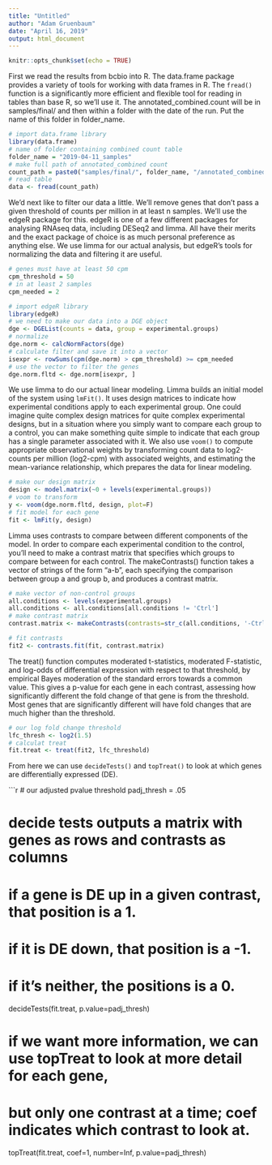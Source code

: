 ```yaml
---
title: "Untitled"
author: "Adam Gruenbaum"
date: "April 16, 2019"
output: html_document
---
```


```r
knitr::opts_chunk$set(echo = TRUE)
```

First we read the results from bcbio into R. The data.frame package provides a variety of tools for working with data frames in R. The `fread()` function is a significantly more efficient and flexible tool for reading in tables than base R, so we'll use it. The annotated_combined.count will be in samples/final/ and then within a folder with the date of the run. Put the name of this folder in folder_name.

```r
# import data.frame library
library(data.frame)
# name of folder containing combined count table
folder_name = "2019-04-11_samples"
# make full path of annotated_combined count
count_path = paste0("samples/final/", folder_name, "/annotated_combined.count")
# read table
data <- fread(count_path)
```

We'd next like to filter our data a little. We'll remove genes that don't pass a given threshold of counts per million in at least n samples. We'll use the edgeR package for this. edgeR is one of a few different packages for analysing RNAseq data, including DESeq2 and limma. All have their merits and the exact package of choice is as much personal preference as anything else. We use limma for our actual analysis, but edgeR’s tools for normalizing the data and filtering it are useful. 

```r
# genes must have at least 50 cpm
cpm_threshold = 50
# in at least 2 samples
cpm_needed = 2

# import edgeR library
library(edgeR)
# we need to make our data into a DGE object 
dge <- DGEList(counts = data, group = experimental.groups)
# normalize
dge.norm <- calcNormFactors(dge) 
# calculate filter and save it into a vector
isexpr <- rowSums(cpm(dge.norm) > cpm_threshold) >= cpm_needed
# use the vector to filter the genes
dge.norm.fltd <- dge.norm[isexpr, ]

```

We use limma to do our actual linear modeling. Limma builds an initial model of the system using `lmFit()`. It uses design matrices to indicate how experimental conditions apply to each experimental group. One could imagine quite complex design matrices for quite complex experimental designs, but in a situation where you simply want to compare each group to a control, you can make something quite simple to indicate that each group has a single parameter associated with it. We also use `voom()` to compute appropriate observational weights by transforming count data to log2-counts per million (log2-cpm) with associated weights, and estimating the mean-variance relationship, which prepares the data for linear modeling.

```r
# make our design matrix
design <- model.matrix(~0 + levels(experimental.groups)) 
# voom to transform
y <- voom(dge.norm.fltd, design, plot=F)
# fit model for each gene
fit <- lmFit(y, design)    
```

Limma uses contrasts to compare between different components of the model. In order to compare each experimental condition to the control, you’ll need to make a contrast matrix that specifies which groups to compare between for each control. The makeContrasts() function takes a vector of strings of the form “a-b”, each specifying the comparison between group a and group b, and produces a contrast matrix.

```r
# make vector of non-control groups
all.conditions <- levels(experimental.groups)
all.conditions <- all.conditions[all.conditions != 'Ctrl']
# make contrast matrix
contrast.matrix <- makeContrasts(contrasts=str_c(all.conditions, '-Ctrl'), levels=design)

# fit contrasts 
fit2 <- contrasts.fit(fit, contrast.matrix)
```

The treat() function computes moderated t-statistics, moderated F-statistic, and log-odds of differential expression with respect to that threshold, by empirical Bayes moderation of the standard errors towards a common value. This gives a p-value for each gene in each contrast, assessing how significantly different the fold change of that gene is from the threshold. Most genes that are significantly different will have fold changes that are much higher than the threshold.

```r
# our log fold change threshold
lfc_thresh <- log2(1.5) 
# calculat treat
fit.treat <- treat(fit2, lfc_threshold)
```

From here we can use `decideTests()` and `topTreat()` to look at which genes are differentially expressed (DE).

```r
# our adjusted pvalue threshold
padj_thresh = .05

# decide tests outputs a matrix with genes as rows and contrasts as columns
# if a gene is DE up in a given contrast, that position is a 1.
# if it is DE down, that position is a -1.
# if it's neither, the positions is a 0.
decideTests(fit.treat, p.value=padj_thresh)

# if we want more information, we can use topTreat to look at more detail for each gene,
# but only one contrast at a time; coef indicates which contrast to look at.
topTreat(fit.treat, coef=1, number=Inf, p.value=padj_thresh)